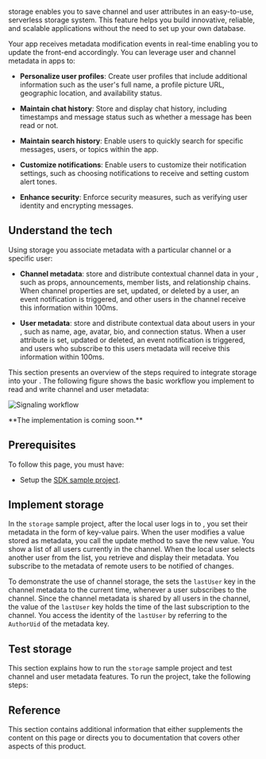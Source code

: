 
<Vpd k="NAME" /> storage enables you to save channel and user attributes in an easy-to-use, serverless storage system. This feature helps you build innovative, reliable, and scalable applications without the need to set up your own database. 

Your app receives metadata modification events in real-time enabling you to update the front-end accordingly. You can leverage user and channel metadata in <Vpd k="NAME" /> apps to:

* **Personalize user profiles**: Create user profiles that include additional information such as the user's full name, a profile picture URL, geographic location, and availability status. 

* **Maintain chat history**: Store and display chat history, including timestamps and message status such as whether a message has been read or not. 

* **Maintain search history**: Enable users to quickly search for specific messages, users, or topics within the app. 

* **Customize notifications**: Enable users to customize their notification settings, such as choosing notifications to receive and setting custom alert tones. 

* **Enhance security**: Enforce security measures, such as verifying user identity and encrypting messages. 

## Understand the tech

Using <Vpd k="NAME" /> storage you associate metadata with a particular channel or a specific user:

* **Channel metadata**: store and distribute contextual channel data in your <Vpl k="CLIENT" />, such as props, announcements, member lists, and relationship chains.
When channel properties are set, updated, or deleted by a user, an event notification is triggered, and other users in the channel receive this information within 100ms.

* **User metadata**: store and distribute contextual data about users in your <Vpl k="CLIENT" />, such as name, age, avatar, bio, and connection status. When a user attribute is set, updated or deleted, an event notification is triggered, and users who subscribe to this users metadata will receive this information within 100ms.

This section presents an overview of the steps required to integrate <Vpd k="NAME" /> storage into your <Vpl k="CLIENT" />. The following figure shows the basic workflow you implement to read and write channel and user metadata:

![Signaling workflow](/images/signaling/signaling-metadata-workflow.svg)

<PlatformWrapper notAllowed="web,android,ios">
**The <Vpl k="NAME" /> implementation is coming soon.**
</PlatformWrapper>

<PlatformWrapper notAllowed="macos,windows,electron,linux-cpp,linux-java,unity">

## Prerequisites

To follow this page, you must have:

- Setup the [<Vg k="MESS"/> SDK sample project](/en/signaling/get-started/get-started-sdk#project-setup).


## Implement storage

In the `storage` sample project, after the local user logs in to <Vpd k="NAME" />, you set their metadata in the form of key-value pairs. When the user modifies a value stored as metadata, you call the update method to save the new value. You show a list of all users currently in the channel. When the local user selects another user from the list, you retrieve and display their metadata. You subscribe to the metadata of remote users to be notified of changes.

To demonstrate the use of channel storage, the <Vpl k="CLIENT" /> sets the `lastUser` key in the channel metadata to the current time, whenever a user subscribes to the channel. Since the channel metadata is shared by all users in the channel, the value of the `lastUser` key holds the time of the last subscription to the channel. You access the identity of the `lastUser` by referring to the `AuthorUid` of the metadata key.

<ProjectImplement />

## Test storage

This section explains how to run the `storage` sample project and test channel and user metadata features. To run the project, take the following steps:

<ProjectTest />

## Reference

This section contains additional information that either supplements the content on this page or directs you to documentation that covers other aspects of this product.

<Reference />

</PlatformWrapper>
